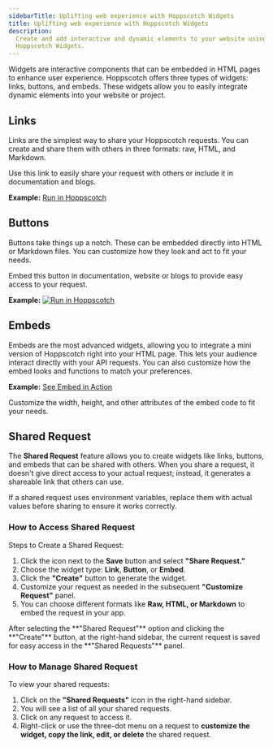 ```yaml
---
sidebarTitle: Uplifting web experience with Hoppscotch Widgets
title: Uplifting web experience with Hoppscotch Widgets
description:
  Create and add interactive and dynamic elements to your website using
  Hoppscotch Widgets.
---
```


Widgets are interactive components that can be embedded in HTML pages to enhance
user experience. Hoppscotch offers three types of widgets: links, buttons, and
embeds. These widgets allow you to easily integrate dynamic elements into your
website or project.

## Links

Links are the simplest way to share your Hoppscotch requests. You can create and share
them with others in three formats: raw, HTML, and Markdown. 

Use this link to easily share your request with others or include it in
documentation and blogs.

**Example:** [Run in Hoppscotch](https://hopp.sh/r/r0338F6yoJrJ)

## Buttons

Buttons take things up a notch. These can be embedded directly into HTML or
Markdown files. You can customize how they look and act to fit your needs.

Embed this button in documentation, website or blogs to provide easy access to
your request.

**Example:**
[![Run in Hoppscotch](https://hopp.sh/badge.svg)](https://hopp.sh/r/r0338F6yoJrJ)

## Embeds

Embeds are the most advanced widgets, allowing you to integrate a mini version
of Hoppscotch right into your HTML page. This lets your audience interact
directly with your API requests. You can also customize how the embed looks and
functions to match your preferences.

**Example:** [See Embed in Action](https://hoppscotch-embed-widget.netlify.app/)

<Tip>
  Customize the width, height, and other attributes of the embed code to fit
  your needs.
</Tip>

## Shared Request

The **Shared Request** feature allows you to create widgets like links, buttons,
and embeds that can be shared with others. When you share a request, it doesn't
give direct access to your actual request; instead, it generates a shareable
link that others can use.

<Warning>
  If a shared request uses environment variables, replace them with actual
  values before sharing to ensure it works correctly.
</Warning>

### How to Access Shared Request

Steps to Create a Shared Request:

1. Click the icon next to the **Save** button and select **"Share Request."**
2. Choose the widget type: **Link**, **Button**, or **Embed**.
3. Click the **"Create"** button to generate the widget.
4. Customize your request as needed in the subsequent **"Customize Request"**
   panel.
5. You can choose different formats like **Raw, HTML, or Markdown** to embed the
   request in your app.

<Tip>
  After selecting the **"Shared Request"** option and clicking the **"Create"**
  button, at the right-hand sidebar, the current request is saved for easy
  access in the **"Shared Requests"** panel.
</Tip>

### How to Manage Shared Request

To view your shared requests:

1. Click on the **"Shared Requests"** icon in the right-hand sidebar.
2. You will see a list of all your shared requests.
3. Click on any request to access it.
4. Right-click or use the three-dot menu on a request to **customize the widget,
   copy the link, edit, or delete** the shared request.
